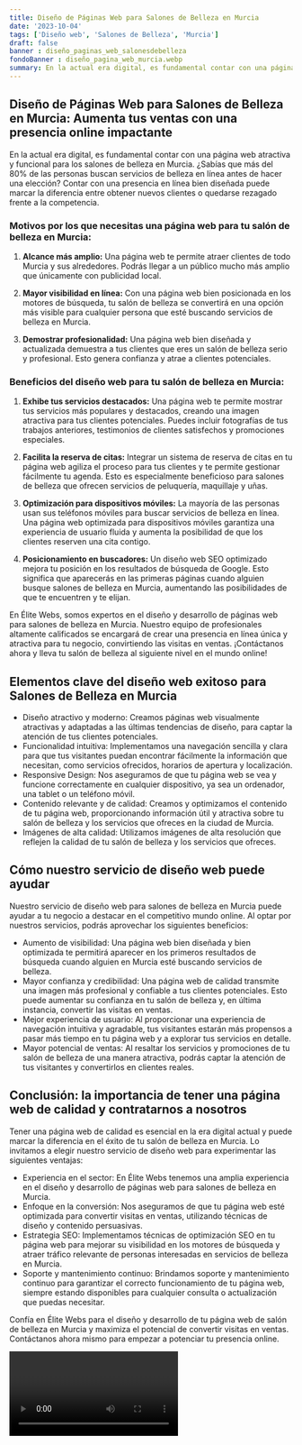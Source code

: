 ```yaml
---
title: Diseño de Páginas Web para Salones de Belleza en Murcia
date: '2023-10-04'
tags: ['Diseño web', 'Salones de Belleza', 'Murcia']
draft: false
banner : diseño_paginas_web_salonesdebelleza
fondoBanner : diseño_pagina_web_murcia.webp
summary: En la actual era digital, es fundamental contar con una página web atractiva y funcional para los salones de belleza en Murcia. ¿Sabías que más del 80% de las personas buscan servicios de belleza en línea antes de hacer una elección? Contar con una presencia en línea bien diseñada puede marcar la diferencia entre obtener nuevos clientes o quedarse rezagado frente a la competencia.
---
```


## Diseño de Páginas Web para Salones de Belleza en Murcia: Aumenta tus ventas con una presencia online impactante

En la actual era digital, es fundamental contar con una página web atractiva y funcional para los salones de belleza en Murcia. ¿Sabías que más del 80% de las personas buscan servicios de belleza en línea antes de hacer una elección? Contar con una presencia en línea bien diseñada puede marcar la diferencia entre obtener nuevos clientes o quedarse rezagado frente a la competencia.

### Motivos por los que necesitas una página web para tu salón de belleza en Murcia:

1. **Alcance más amplio:** Una página web te permite atraer clientes de todo Murcia y sus alrededores. Podrás llegar a un público mucho más amplio que únicamente con publicidad local.

2. **Mayor visibilidad en línea:** Con una página web bien posicionada en los motores de búsqueda, tu salón de belleza se convertirá en una opción más visible para cualquier persona que esté buscando servicios de belleza en Murcia.

3. **Demostrar profesionalidad:** Una página web bien diseñada y actualizada demuestra a tus clientes que eres un salón de belleza serio y profesional. Esto genera confianza y atrae a clientes potenciales.

### Beneficios del diseño web para tu salón de belleza en Murcia:

1. **Exhibe tus servicios destacados:** Una página web te permite mostrar tus servicios más populares y destacados, creando una imagen atractiva para tus clientes potenciales. Puedes incluir fotografías de tus trabajos anteriores, testimonios de clientes satisfechos y promociones especiales.

2. **Facilita la reserva de citas:** Integrar un sistema de reserva de citas en tu página web agiliza el proceso para tus clientes y te permite gestionar fácilmente tu agenda. Esto es especialmente beneficioso para salones de belleza que ofrecen servicios de peluquería, maquillaje y uñas.

3. **Optimización para dispositivos móviles:** La mayoría de las personas usan sus teléfonos móviles para buscar servicios de belleza en línea. Una página web optimizada para dispositivos móviles garantiza una experiencia de usuario fluida y aumenta la posibilidad de que los clientes reserven una cita contigo.

4. **Posicionamiento en buscadores:** Un diseño web SEO optimizado mejora tu posición en los resultados de búsqueda de Google. Esto significa que aparecerás en las primeras páginas cuando alguien busque salones de belleza en Murcia, aumentando las posibilidades de que te encuentren y te elijan.

En Élite Webs, somos expertos en el diseño y desarrollo de páginas web para salones de belleza en Murcia. Nuestro equipo de profesionales altamente calificados se encargará de crear una presencia en línea única y atractiva para tu negocio, convirtiendo las visitas en ventas. ¡Contáctanos ahora y lleva tu salón de belleza al siguiente nivel en el mundo online!

<GifSeo />

<Cta />

## Elementos clave del diseño web exitoso para Salones de Belleza en Murcia

- Diseño atractivo y moderno: Creamos páginas web visualmente atractivas y adaptadas a las últimas tendencias de diseño, para captar la atención de tus clientes potenciales.
- Funcionalidad intuitiva: Implementamos una navegación sencilla y clara para que tus visitantes puedan encontrar fácilmente la información que necesitan, como servicios ofrecidos, horarios de apertura y localización.
- Responsive Design: Nos aseguramos de que tu página web se vea y funcione correctamente en cualquier dispositivo, ya sea un ordenador, una tablet o un teléfono móvil.
- Contenido relevante y de calidad: Creamos y optimizamos el contenido de tu página web, proporcionando información útil y atractiva sobre tu salón de belleza y los servicios que ofreces en la ciudad de Murcia.
- Imágenes de alta calidad: Utilizamos imágenes de alta resolución que reflejen la calidad de tu salón de belleza y los servicios que ofreces.

## Cómo nuestro servicio de diseño web puede ayudar

Nuestro servicio de diseño web para salones de belleza en Murcia puede ayudar a tu negocio a destacar en el competitivo mundo online. Al optar por nuestros servicios, podrás aprovechar los siguientes beneficios:

- Aumento de visibilidad: Una página web bien diseñada y bien optimizada te permitirá aparecer en los primeros resultados de búsqueda cuando alguien en Murcia esté buscando servicios de belleza.
- Mayor confianza y credibilidad: Una página web de calidad transmite una imagen más profesional y confiable a tus clientes potenciales. Esto puede aumentar su confianza en tu salón de belleza y, en última instancia, convertir las visitas en ventas.
- Mejor experiencia de usuario: Al proporcionar una experiencia de navegación intuitiva y agradable, tus visitantes estarán más propensos a pasar más tiempo en tu página web y a explorar tus servicios en detalle.
- Mayor potencial de ventas: Al resaltar los servicios y promociones de tu salón de belleza de una manera atractiva, podrás captar la atención de tus visitantes y convertirlos en clientes reales.

## Conclusión: la importancia de tener una página web de calidad y contratarnos a nosotros

Tener una página web de calidad es esencial en la era digital actual y puede marcar la diferencia en el éxito de tu salón de belleza en Murcia. Lo invitamos a elegir nuestro servicio de diseño web para experimentar las siguientes ventajas:

- Experiencia en el sector: En Élite Webs tenemos una amplia experiencia en el diseño y desarrollo de páginas web para salones de belleza en Murcia.
- Enfoque en la conversión: Nos aseguramos de que tu página web esté optimizada para convertir visitas en ventas, utilizando técnicas de diseño y contenido persuasivas.
- Estrategia SEO: Implementamos técnicas de optimización SEO en tu página web para mejorar su visibilidad en los motores de búsqueda y atraer tráfico relevante de personas interesadas en servicios de belleza en Murcia.
- Soporte y mantenimiento continuo: Brindamos soporte y mantenimiento continuo para garantizar el correcto funcionamiento de tu página web, siempre estando disponibles para cualquier consulta o actualización que puedas necesitar.

Confía en Élite Webs para el diseño y desarrollo de tu página web de salón de belleza en Murcia y maximiza el potencial de convertir visitas en ventas. Contáctanos ahora mismo para empezar a potenciar tu presencia online.

<Video />

<CtaBot job='Salones de Belleza' city='Murcia'/>

<Gmaps query='Murcia+españa+maps' />